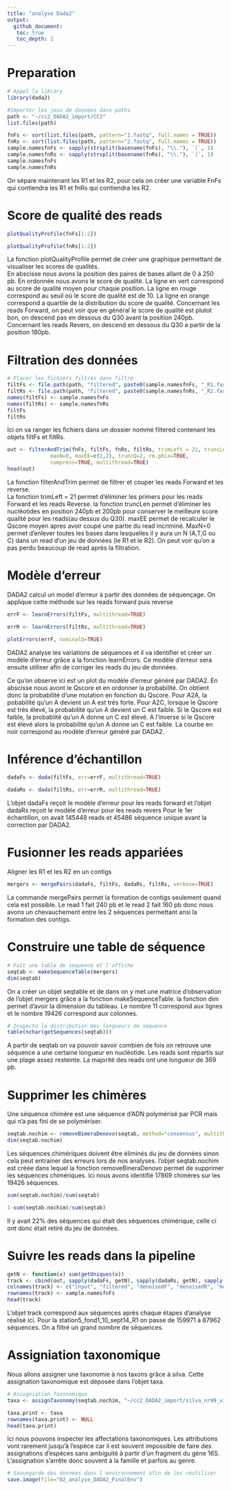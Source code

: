 ```yaml
---
title: "analyse Dada2"
output: 
  github_document:
   toc: true
   toc_depth: 2
---
```



# Preparation 
```r
# Appel la library
library(dada2)
```

```r
#Importer les jeux de données dans paths
path <- "~/cc2_DADA2_import/CC2"
list.files(path)
```

```r
fnFs <- sort(list.files(path, pattern="1.fastq", full.names = TRUE))
fnRs <- sort(list.files(path, pattern="2.fastq", full.names = TRUE))
sample.namesfnFs <- sapply(strsplit(basename(fnFs), "\\."), `[`, 1)
sample.namesfnRs <- sapply(strsplit(basename(fnRs), "\\."), `[`, 1)
sample.namesfnFs
sample.namesfnRs
```
On sépare maintenant les R1 et les R2, pour cela on créer une variable FnFs qui contiendra les R1 et fnRs qui contiendra les R2. 

# Score de qualité des reads
```r
plotQualityProfile(fnFs[1:2])
```


```r
plotQualityProfile(fnRs[1:2])
```
La fonction plotQualityProfile permet de créer une graphique permettant de visualiser les scores de qualités.  
En abscisse nous avons la position des paires de bases allant de 0 à 250 pb. En ordonnée nous avons le score de qualité.
La ligne en vert correspond au score de qualité moyen pour chaque position.
La ligne en rouge correspond au seuil où le score de qualité est de 10.
La ligne en orange correspond a quartile de la distribution du score de qualité.
Concernant les reads Forward, on peut voir que en général le score de qualité est plutot bon, on descend pas en dessous du Q30 avant la position 240pb. 
Concernant les reads Revers, on descend en dessous du Q30 a partir de la position 180pb.

# Filtration des données
```r
# Placer les fichiers filtrés dans filtré
filtFs <- file.path(path, "filtered", paste0(sample.namesfnFs, "_R1.fastq"))
filtRs <- file.path(path, "filtered", paste0(sample.namesfnRs, "_R2.fastq"))
names(filtFs) <- sample.namesfnFs
names(filtRs) <- sample.namesfnRs
filtFs
filtRs
```
Ici on va ranger les fichiers dans un dossier nommé filtered contenant les objets filtFs et filtRs. 


```r
out <- filterAndTrim(fnFs, filtFs, fnRs, filtRs, trimLeft = 21, truncLen=c(240,200),
              maxN=0, maxEE=c(2,2), truncQ=2, rm.phix=TRUE,
              compress=TRUE, multithread=TRUE)
head(out)
```


La fonction filterAndTrim permet de filtrer et couper les reads Forward et les reverse.  
La fonction trimLeft = 21 permet d'éliminer les primers pour les reads Forward et les reads Reverse. 
la fonction truncLen permet d'éliminer les nucléotides en position 240pb et 200pb pour conserver le meilleure score qualité pour les reads(au dessus du Q30).
maxEE permet de recalculer le Qscore moyen apres avoir coupé une partie du read incriminé.
MaxN=0 permet d'enlever toutes les bases dans lesquelles il y aura un N (A,T,G ou C) dans un read d'un jeu de données (le R1 et le R2).
On peut voir qu'on a pas perdu beaucoup de read après la filtration.

 

# Modèle d'erreur
DADA2 calcul un model d'erreur à partir des données de séquençage. On applique cette méthode sur les reads forward puis reverse
```r
errF <- learnErrors(filtFs, multithread=TRUE)
```


```r
errR <- learnErrors(filtRs, multithread=TRUE)
```
 

```r
plotErrors(errF, nominalQ=TRUE)
```
DADA2 analyse les variations de séquences et il va identifier et créer un modèle d'erreur grâce a la fonction learnErrors. Ce modèle d'erreur sera ensuite utiliser afin de corriger les reads du jeu de données.

Ce qu'on observe ici est un plot du modèle d'erreur généré par DADA2. En abscisse nous avont le Qscore et en ordonner la probabilité. On obtient donc la probabilité d'une mutation en fonction du Qscore. Pour A2A, la pobabilité qu'un A devient un A est très forte. Pour A2C, lorsque le Qscore est très élevé, la probabilité qu'un A devient un C est faible. Si le Qscore est faible, la probablité qu'un A donne un C est élevé. A l'inverse si le Qscore est élevé alors la probabilité qu'un A donne un C est faible. 
La courbe en noir correspond au modèle d'erreur généré par DADA2. 

# Inférence d'échantillon 

```r
dadaFs <- dada(filtFs, err=errF, multithread=TRUE)
```


```r
dadaRs <- dada(filtRs, err=errR, multithread=TRUE)
```
L'objet dadaFs reçoit le modèle d'erreur pour les reads forward et l'objet dadaRs reçoit le modèle d'erreur pour les reads revers
Pour le 1er échantillon, on avait 145448 reads et 45486 séquence unique avant la correction par DADA2.


# Fusionner les reads appariées
Aligner les R1 et les R2 en un contigs

```r
mergers <- mergePairs(dadaFs, filtFs, dadaRs, filtRs, verbose=TRUE)
```
La commande mergePairs permet la formation de contigs seulement quand cela est possible. 
Le read 1 fait 240 pb et le read 2 fait 160 pb donc nous avons un chevauchement entre les 2 séquences permettant ansi la formation des contigs. 


# Construire une table de séquence

```r
# Fait une table de sequence et l'affiche
seqtab <- makeSequenceTable(mergers)
dim(seqtab)
```
On a créer un objet seqtable et de dans on y met une matrice d'observation de l'objet mergers grâce a la fonction makeSequenceTable.
la fonction dim permet d'avoir la dimension du tableau.
Le nombre 11 correspond aux lignes et le nombre 19426 correspond aux colonnes. 

```r
# Inspecte la distribution des longueurs de séquence
table(nchar(getSequences(seqtab)))
```
A partir de seqtab on va pouvoir savoir combien de fois on retrouve une séquence a une certaine longueur en nucléotide.
Les reads sont répartis sur une plage assez resteinte. La majorité des reads ont une longueur de 369 pb. 

# Supprimer les chimères
 Une séquence chimère est une séquence d'ADN polymérisé par PCR mais qui n'a pas fini de se polymériser. 

```r
seqtab.nochim <- removeBimeraDenovo(seqtab, method="consensus", multithread=TRUE, verbose=TRUE)
dim(seqtab.nochim)
```
Les séquences chimériques doivent être éliminés du jeu de données sinon cela peut entrainer des erreurs lors de nos analyses.
l'objet seqtab.nochim est créée dans lequel la fonction removeBineraDenovo permet de supprimer les séquences chimériques.
Ici nous avons identifié 17869 chimères sur les 19426 séquences. 


```r
sum(seqtab.nochim)/sum(seqtab)
```
```r
1-sum(seqtab.nochim)/sum(seqtab)
```

Il y avait 22% des séquences qui était des séquences chimérique, celle ci ont donc était retiré du jeu de données.
 

# Suivre les reads dans la pipeline

```r
getN <- function(x) sum(getUniques(x))
track <- cbind(out, sapply(dadaFs, getN), sapply(dadaRs, getN), sapply(mergers, getN), rowSums(seqtab.nochim))
colnames(track) <- c("input", "filtered", "denoisedF", "denoisedR", "merged", "nonchim")
rownames(track) <- sample.namesfnFs
head(track)
```
L'objet track correspond aux séquences après chaque étapes d'analyse réalisé ici. Pour la station5_fond1_10_sept14_R1 on passe de 159971 à 87962 séquences. On a filtré un grand nombre de séquences.


# Assigniation taxonomique
Nous allons assigner une taxonomie à nos taxons grâce à silva. Cette assignation taxonomique est déposée dans l'objet taxa.

```r
# Assigniation Taxonomique
taxa <- assignTaxonomy(seqtab.nochim, "~/cc2_DADA2_import/silva_nr99_v138_train_set.fa.gz", multithread=TRUE)
```

```r
taxa.print <- taxa
rownames(taxa.print) <- NULL
head(taxa.print)
```
Ici nous pouvons inspecter les affectations taxonomiques. Les attributions vont rarement jusqu'à l'espèce car il est souvent impossible de faire des assignations d'espèces sans ambiguité à partir d'un fragment du gène 16S. L'assignation s'arrête donc souvent à la famille et parfois au genre.



```r
# Sauvegarde des données dans l'environnement afin de les réutiliser
save.image(file="02_analyse_DADA2_FinalEnv")
```

















